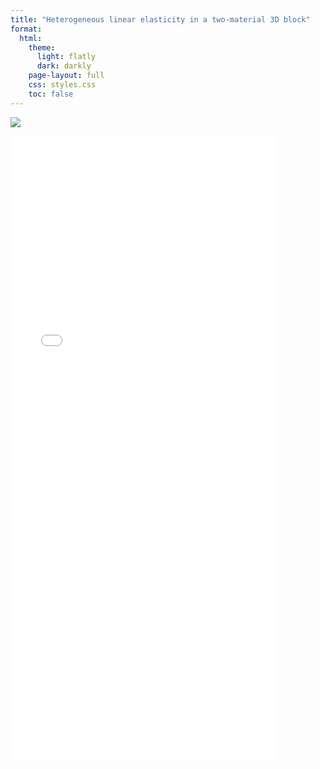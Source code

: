```yaml
---
title: "Heterogeneous linear elasticity in a two-material 3D block"
format:
  html:
    theme:
      light: flatly
      dark: darkly
    page-layout: full
    css: styles.css
    toc: false
---
```


![](3d_bending.png){fig-align="center"}


![](linear bending.pdf){width="85%" height="1000px"}